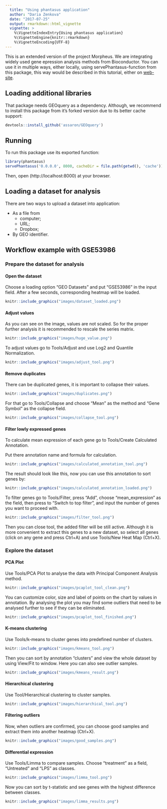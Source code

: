 ```yaml
---
  title: "Using phantasus application"
  author: "Daria Zenkova"
  date: "2017-07-25"
  output: rmarkdown::html_vignette
  vignette: >
    %\VignetteIndexEntry{Using phantasus application}
    %\VignetteEngine{knitr::rmarkdown}
    %\VignetteEncoding{UTF-8}
---
```


This is an extended version of the project Morpheus. We are integrating widely used gene epression analysis methods from Bioconductor. You can use it in multiple ways, either locally, using servePhantasus-function from this package, this way would be described in this tutorial, either on [web-site](https://artyomovlab.wustl.edu/phantasus).

## Loading additional libraries

That package needs GEOquery as a dependency. Although, we recommend to install this package from it's forked version due to its better cache support:
```r
devtools::install_github('assaron/GEOquery')
```

## Running

To run this package use its exported function:
```r
library(phantasus)
servePhantasus('0.0.0.0', 8000, cacheDir = file.path(getwd(), 'cache'))
```
Then, open (http://localhost:8000) at your browser.

## Loading a dataset for analysis

There are two ways to upload a dataset into application:

- As a file from
    - computer;
    - URL;
    - Dropbox;
- By GEO identifier.

## Workflow example with GSE53986

### Prepare the dataset for analysis

#### Open the dataset

Choose a loading option "GEO Datasets" and put "GSE53986" in the input field. 
After a few seconds, corresponding heatmap will be loaded. 
```r
knitr::include_graphics("images/dataset_loaded.png")
```

#### Adjust values

As you can see on the image, values are not scaled. So for the proper further analysis it is recommended to rescale the series matrix.
```r
knitr::include_graphics("images/huge_value.png")
```

To adjust values go to Tools/Adjust and use Log2 and Quantile Normalization.
```r
knitr::include_graphics("images/adjust_tool.png")
```

#### Remove duplicates

There can be duplicated genes, it is important to collapse their values.

```r
knitr::include_graphics("images/duplicates.png")
```

For that go to Tools/Collapse and choose "Mean" as the method and "Gene Symbol" as the collapse field.

```r
knitr::include_graphics("images/collapse_tool.png")
```

#### Filter lowly expressed genes

To calculate mean expression of each gene go to Tools/Create Calculated Annotation.

Put there annotation name and formula for calculation.

```r
knitr::include_graphics("images/calculated_annotation_tool.png")
```

The result should look like this, now you can use this annotation to sort genes by:

```r
knitr::include_graphics("images/calculated_annotation_loaded.png")
```

To filter genes go to Tools/Filter, press "Add", choose "mean_expression" as the field, then press to "Switch to top filter", and input the number of genes you want to proceed with.

```r
knitr::include_graphics("images/filter_tool.png")
```

Then you can close tool, the added filter will be still active. Although it is more convenient to extract this genes to a new dataset, so select all genes (click on any gene and press Ctrl+A) and use Tools/New Heat Map (Ctrl+X).

### Explore the dataset

#### PCA Plot

Use Tools/PCA Plot to analyse the data with Principal Component Analysis method. 

```r
knitr::include_graphics("images/pcaplot_tool_clean.png")
```

You can customize color, size and label of points on the chart by values in annotation. By analysing the plot you may find some outliers that need to be analysed further to see if they can be eliminated.

```r
knitr::include_graphics("images/pcaplot_tool_finished.png")
```

#### K-means clustering

Use Tools/k-means to cluster genes into predefined number of clusters.

```r
knitr::include_graphics("images/kmeans_tool.png")
```

Then you can sort by annotation "clusters" and view the whole dataset by using View/Fit to window. Here you can also see outlier samples.

```r
knitr::include_graphics("images/kmeans_result.png")
```

#### Hierarchical clustering

Use Tool/Hierarchical clustering to cluster samples. 

```r
knitr::include_graphics("images/hierarchical_tool.png")
```

#### Filtering outliers

Now, when outliers are confirmed, you can choose good samples and extract them into another heatmap (Ctrl+X).

```r
knitr::include_graphics("images/good_samples.png")
```

#### Differential expression

Use Tools/Limma to compare samples. Choose "treatment" as a field, "Untreated" and "LPS" as classes.

```r
knitr::include_graphics("images/limma_tool.png")
```

Now you can sort by t-statistic and see genes with the highest difference between classes.

```r
knitr::include_graphics("images/limma_results.png")
```





